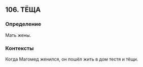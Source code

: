 ## 106. ТЁЩА
### Определение
Мать жены.

### Контексты
Когда Магомед женился, он пошёл жить в дом тестя и тёщи.

